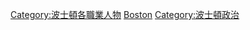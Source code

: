[[Category:波士頓各職業人物|Category:波士頓各職業人物]]
[[Category:麻薩諸塞州各城市政治人物|Boston]]
[[Category:波士頓政治|Category:波士頓政治]]